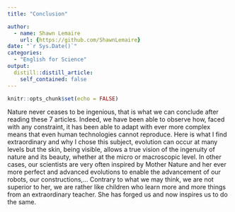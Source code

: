 ```yaml
---
title: "Conclusion"

author:
  - name: Shawn Lemaire
    url: {https://github.com/ShawnLemaire}
date: "`r Sys.Date()`"
categories:
  - "English for Science"
output:
  distill::distill_article:
    self_contained: false
---
```


```r
knitr::opts_chunk$set(echo = FALSE)
```

Nature never ceases to be ingenious, that is what we can conclude after reading these 7 articles. Indeed, we have been able to observe how, faced with any constraint, it has been able to adapt with ever more complex means that even human technologies cannot reproduce. Here is what I find extraordinary and why I chose this subject, evolution can occur at many levels but the skin, being visible, allows a true vision of the ingenuity of nature and its beauty, whether at the micro or macroscopic level. In other cases, our scientists are very often inspired by Mother Nature and her ever more perfect and advanced evolutions to enable the advancement of our robots, our constructions,... Contrary to what we may think, we are not superior to her, we are rather like children who learn more and more things from an extraordinary teacher. She has forged us and now inspires us to do the same.
